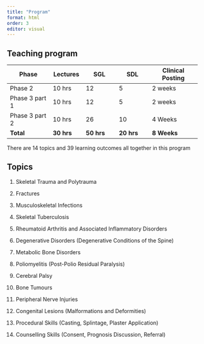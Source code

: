 ```yaml
---
title: "Program"
format: html
order: 3
editor: visual
---
```


## Teaching program

| Phase          | Lectures   | SGL        | SDL        | Clinical Posting |
|----------------|------------|------------|------------|------------------|
| Phase 2        | 10 hrs     | 12         | 5          | 2 weeks          |
| Phase 3 part 1 | 10 hrs     | 12         | 5          | 2 weeks          |
| Phase 3 part 2 | 10 hrs     | 26         | 10         | 4 Weeks          |
| **Total**      | **30 hrs** | **50 hrs** | **20 hrs** | **8 Weeks**      |

There are 14 topics and 39 learning outcomes all together in this program

## Topics

1.  Skeletal Trauma and Polytrauma 

2.  Fractures 

3.  Musculoskeletal Infections 

4.  Skeletal Tuberculosis 

5.  Rheumatoid Arthritis and Associated Inflammatory Disorders 

6.  Degenerative Disorders (Degenerative Conditions of the Spine) 

7.  Metabolic Bone Disorders 

8.  Poliomyelitis (Post-Polio Residual Paralysis) 

9.  Cerebral Palsy 

10. Bone Tumours 

11. Peripheral Nerve Injuries 

12. Congenital Lesions (Malformations and Deformities) 

13. Procedural Skills (Casting, Splintage, Plaster Application) 

14. Counselling Skills (Consent, Prognosis Discussion, Referral) 
